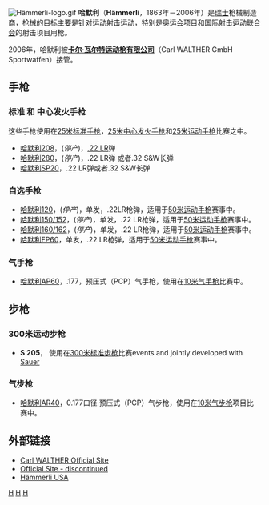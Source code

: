 [[File:Hämmerli-logo.gif|thumb]]
'''哈默利'''（'''Hämmerli'''，1863年－2006年）是[[瑞士|瑞士]]枪械制造商，枪械的目标主要是针对运动射击运动，特别是[[奥运会|奥运会]]项目和[[国际射击运动联合会|国际射击运动联合会]]的射击项目用枪。

2006年，哈默利被'''[[卡尔·瓦尔特运动枪有限公司|卡尔·瓦尔特运动枪有限公司]]'''（Carl WALTHER GmbH Sportwaffen）接管。

== 手枪 ==

=== 标准 和 中心发火手枪 ===
这些手枪使用在[[25米标准手枪|25米标准手枪]]，[[25米中心发火手枪|25米中心发火手枪]]和[[25米运动手枪|25米运动手枪]]比赛之中。

*[[哈默利208|哈默利208]]，(''停产'')，[[.22_LR|.22 LR]]弹
*[[哈默利280|哈默利280]]，(''停产'')，.22 LR弹 或者.32 S&W长弹
*[[哈默利SP20|哈默利SP20]]，.22 LR弹或者.32 S&W长弹

=== 自选手枪 ===
*[[哈默利120|哈默利120]]，(''停产'')，单发，.22LR枪弹，适用于[[50米运动手枪|50米运动手枪]]赛事中。
*[[哈默利150/152|哈默利150/152]]，(''停产'')，单发，.22 LR枪弹，适用于[[50米运动手枪|50米运动手枪]]赛事中。
*[[哈默利160/162|哈默利160/162]]，(''停产'')，单发，.22 LR枪弹，适用于[[50米运动手枪|50米运动手枪]]赛事中。
*[[哈默利FP60|哈默利FP60]]，单发，.22 LR枪弹，适用于[[50米运动手枪|50米运动手枪]]赛事中。

=== 气手枪 ===
*[[哈默利AP60|哈默利AP60]]，.177，预压式（PCP）气手枪，使用在[[10米气手枪|10米气手枪]]比赛中。

== 步枪 ==

=== 300米运动步枪 ===
*'''S 205'''， 使用在[[300米标准步枪|300米标准步枪]]比赛events and jointly developed with [[Sauer|Sauer]]

=== 气步枪 ===
*[[哈默利AR40|哈默利AR40]]，0.177口径 预压式（PCP）气步枪，使用在[[10米气步枪|10米气步枪]]项目比赛中。

== 外部链接 ==
*[http://www.carl-walther.de/ Carl WALTHER Official Site]{{Wayback|url=http://www.carl-walther.de/ |date=20201219175329 }}
*[http://www.haemmerli.ch/index.php?id=12&L=1 Official Site - discontinued]{{Wayback|url=http://www.haemmerli.ch/index.php?id=12&L=1 |date=20200518141223 }}
*[http://www.hammerliusa.com/ Hämmerli USA]{{Wayback|url=http://www.hammerliusa.com/ |date=20201031010952 }}

{{射击运动枪械品牌}}

[[Category:1863年成立的公司|H]]
[[Category:2006年結業公司|H]]
[[Category:瑞士槍械製造商|H]]